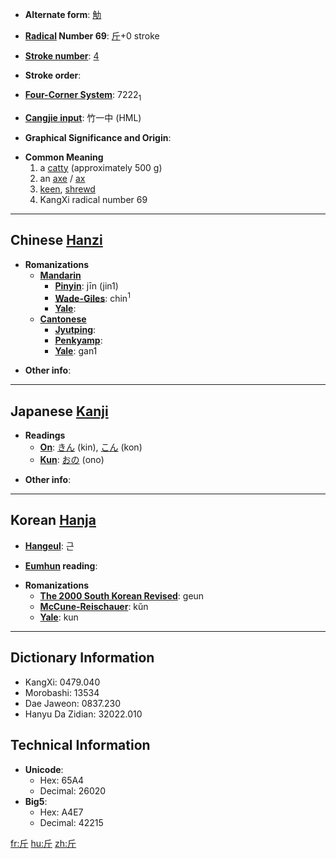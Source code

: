 * '''Alternate form''': [[觔]]

* '''[[Wiktionary:Chinese radical index| Radical]] Number 69''': [[Wiktionary:Chinese radical index 斤|斤]]+0 stroke

* '''[[Wiktionary:Chinese total strokes index|Stroke number]]''': [[Wiktionary:Chinese total strokes index 4|4]]

* '''Stroke order''': 

* '''[[Wiktionary:Chinese four corner index|Four-Corner System]]''': 7222<sub>1</sub>

* '''[[Wiktionary:Chinese Cangjie index|Cangjie input]]''': 竹一中 (HML)

* '''Graphical Significance and Origin''': 

* '''Common Meaning'''
*#a [[catty]] (approximately 500 g)
*# an [[axe]] / [[ax]]
*# [[keen]], [[shrewd]]
*# KangXi radical number 69

----

== Chinese [[Hanzi]] ==

* '''Romanizations'''
** '''[[Mandarin]]'''
*** '''[[Pinyin]]''': jīn (jin1)
*** '''[[Wade-Giles]]''': chin<sup>1</sup>
*** '''[[Yale]]''': 
** '''[[Cantonese]]'''
*** '''[[Jyutping]]''':
*** '''[[Penkyamp]]''': 
*** '''[[Yale]]''': gan1

* '''Other info''': 

----

== Japanese [[Kanji]] ==

* '''Readings'''
** '''[[On]]''': [[きん]] (kin), [[こん]] (kon)
** '''[[Kun]]''': [[おの]] (ono)

* '''Other info''':  

----

== Korean [[Hanja]] ==

* '''[[Hangeul]]''': 근

* '''[[Eumhun]] reading''': 

* '''Romanizations'''
** '''[[The 2000 South Korean Revised Romanization|The 2000 South Korean Revised]]''': geun
** '''[[McCune-Reischauer]]''': kŭn
** '''[[Yale]]''': kun

----

== Dictionary Information ==

* KangXi: 0479.040
* Morobashi: 13534
* Dae Jaweon: 0837.230
* Hanyu Da Zidian: 32022.010

== Technical Information ==

* '''Unicode''':
** Hex: 65A4
** Decimal: 26020
* '''Big5''':
** Hex: A4E7
** Decimal: 42215

[[fr:斤]]
[[hu:斤]]
[[zh:斤]]